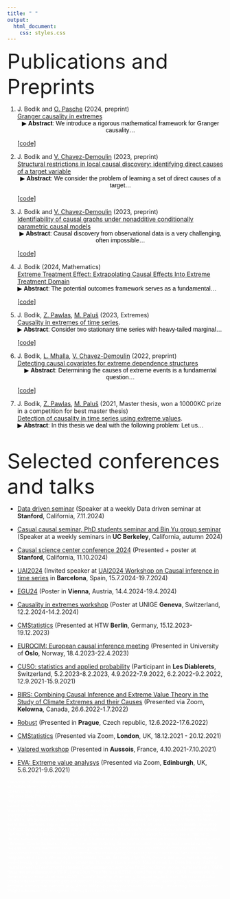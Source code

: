---
title: " "
output:
  html_document:
    css: styles.css
---

<font size="12">Publications and Preprints</font>

1.  J. Bodik and [O. Pasche](https://www.unige.ch/gsem/en/research/institutes/risis/team/phd/olivier-pasche/)  (2024, preprint)
<br>
[Granger causality in extremes](https://arxiv.org/abs/2407.09632) <br>
<button id="toggleButton7" class="custom-button">&#9654; **Abstract**: We introduce a rigorous mathematical framework for Granger causality...</button>
<div id="longText7" style="display: none;">
**Abstract**: We introduce a rigorous mathematical framework for Granger causality in extremes, designed to identify causal links from extreme events in time series. Granger causality plays a pivotal role in uncovering directional relationships among time-varying variables. While this notion gains heightened importance during extreme and highly volatile periods, state-of-the-art methods primarily focus on causality within the body of the distribution, often overlooking causal mechanisms that manifest only during extreme events. Our framework is designed to infer causality mainly from extreme events by leveraging the causal tail coefficient. We establish equivalences between causality in extremes and other causal concepts, including (classical) Granger causality, Sims causality, and structural causality. We prove other key properties of Granger causality in extremes and show that the framework is especially helpful under the presence of hidden confounders. We also propose a novel inference method for detecting the presence of Granger causality in extremes from data. Our method is model-free, can handle non-linear and high-dimensional time series, outperforms current state-of-the-art methods in all considered setups, both in performance and speed, and was found to uncover coherent effects when applied to financial and extreme weather observations.
</div>
[[code]](https://github.com/jurobodik/Granger-causality-in-extremes)
<br>


1.  J. Bodik and [V. Chavez-Demoulin](https://wp.unil.ch/hecimpact/people/valerie-chavez-demoulin/)  (2023, preprint)
<br>
[Structural restrictions in local causal discovery: identifying direct causes of a target variable](https://arxiv.org/abs/2307.16048) 
<button id="toggleButton5" class="custom-button">&#9654; **Abstract**: We consider the problem of learning a set of direct causes of a target...</button>
<div id="longText5" style="display: none;">
**Abstract**: We consider the problem of learning a set of direct causes of a target variable from an observational joint distribution. Learning directed acyclic graphs (DAGs) that represent the causal structure is a fundamental problem in science. Several results are known when the full DAG is identifiable from the distribution, such as assuming a nonlinear Gaussian data-generating process. Often, we are only interested in identifying the direct causes of one target variable (local causal structure), not the full DAG. In this paper, we discuss different assumptions for the data-generating process of the target variable under which the set of direct causes is identifiable from the distribution. While doing so, we put essentially no assumptions on the variables other than the target variable. In addition to the novel identifiability results, we provide two practical algorithms for estimating the direct causes from a finite random sample and show their effectiveness on several benchmark data-sets. We apply this framework to learn direct causes of the reduction in the fertility rate in different countries.  
</div>
[[code]](https://github.com/jurobodik/Structural-restrictions-in-local-causal-discovery)
<br>

1. J. Bodik and [V. Chavez-Demoulin](https://wp.unil.ch/hecimpact/people/valerie-chavez-demoulin/) (2023, preprint)
<br>
[Identifiability of causal graphs under nonadditive conditionally parametric causal models](https://arxiv.org/abs/2303.15376)
<br>
<button id="toggleButton4" class="custom-button">&#9654; **Abstract**: Causal discovery from observational data is a very challenging, often impossible...</button>
<div id="longText4" style="display: none;">
**Abstract**:  Causal discovery from observational data is a very challenging, often impossible, task. However, estimating the causal structure is possible under certain assumptions on the data-generating process. Many commonly used methods rely on the additivity of the noise in the structural equation models. Additivity implies that the variance or the tail of the effect, given the causes, is invariant; the cause only affects the mean. However, the tail or other characteristics of the random variable can provide different information about the causal structure. Such cases have received only very little attention in the literature.
It has been shown that the causal graph is identifiable under different models, such as linear non-Gaussian, post-nonlinear, or quadratic variance functional models. We introduce a new class of models called the Conditional Parametric Causal Models (CPCM), where the cause affects the effect in some of the characteristics of interest. We use sufficient statistics to show the identifiability of the CPCM models in the exponential family of conditional distributions. We also propose an algorithm for estimating the causal structure from a random sample under CPCM. Its empirical properties are studied for various data sets, including an application on the expenditure behavior of residents of the Philippines.
</div>
[[code]](https://github.com/jurobodik/Causal_CPCM)
<br>


1.  J. Bodik  (2024, Mathematics)
<br>
[Extreme Treatment Effect: Extrapolating Causal Effects Into Extreme Treatment Domain](https://www.mdpi.com/2227-7390/12/10/1556) 
<button id="toggleButton6" class="custom-button">&#9654; **Abstract**: The potential outcomes framework serves as a fundamental...</button>
<div id="longText6" style="display: none;">
**Abstract**: The potential outcomes framework serves as a fundamental tool for quantifying the causal effects. When the treatment variable (exposure) is continuous, one is typically interested in the estimation of the effect curve (also called the average dose-response function), denoted as mu(t). In this work, we explore the ``extreme causal effect,’’ where our focus lies in determining the impact of an extreme level of treatment, potentially beyond the range of observed values–that is, estimating mu(t) for very large t. Our framework is grounded in the field of statistics known as extreme value theory. We establish the foundation for our approach, outlining key assumptions that enable the estimation of the extremal causal effect. Additionally, we present a novel and consistent estimation procedure that utilizes extreme value theory in order to potentially reduce the dimension of the confounders to at most 3. In practical applications, our framework proves valuable when assessing the effects of scenarios such as drug overdoses, extreme river discharges, or extremely high temperatures on a variable of interest
</div>
[[code]](https://github.com/jurobodik/Extreme_treatment_effect)
<br>

1. J. Bodik, [Z. Pawlas](http://www.karlin.mff.cuni.cz/~pawlas/), [M. Paluš](http://www.cs.cas.cz/mp/) (2023, Extremes)
<br>[Causality in extremes of time series](https://link.springer.com/article/10.1007/s10687-023-00479-5). 
<br>
<button id="toggleButton2" class="custom-button">&#9654; **Abstract**: Consider two stationary time series with heavy-tailed marginal...</button>
<div id="longText2" style="display: none;">
**Abstract**:     Consider two stationary time series with heavy-tailed marginal distributions. We aim to detect whether they have a causal relation, that is, if a change in one of them causes a change in the other. Usual methods for causality detection are not well suited if the causal mechanisms only manifest themselves in extremes. This paper aims to detect the causal relations in extremes between time series. We define the so-called causal tail coefficient for time series, which, under some assumptions, correctly detects the asymmetrical causal relations between extremes of the time series. The advantage is that this method works even if nonlinear relations and common ancestors are present. Moreover, we mention how our method can help detect a time delay between the two time series. We describe some of its asymptotic properties and show how it performs on some simulations. Finally, we show how this method works on space-weather and hydro-meteorological data sets.
</div>
[[code]](https://github.com/jurobodik/Causality-in-extremes-of-time-series)
<br>

1. J. Bodik,  [L. Mhalla](https://lindamhalla.netlify.app/),  [V. Chavez-Demoulin](https://wp.unil.ch/hecimpact/people/valerie-chavez-demoulin/)  (2022, preprint)
<br>[Detecting causal covariates for extreme dependence structures](https://arxiv.org/abs/2212.09831) 
<br>
<button id="toggleButton3" class="custom-button">&#9654; **Abstract**: Determining the causes of extreme events is a fundamental question...</button>
<div id="longText3" style="display: none;">
**Abstract**:    Determining the causes of extreme events is a fundamental question in many scientific fields. An important aspect when modelling multivariate extremes is the tail dependence. In application, the extreme dependence structure may significantly depend on covariates. As for the general case of modelling including covariates, only some of the covariates are causal. In this paper, we propose a methodology to discover the causal covariates explaining the tail dependence structure between two variables. The proposed methodology for discovering causal variables is based on comparing observations from different environments or perturbations. It is a desired methodology for predicting extremal behaviour in a new, unobserved environment. The methodology is applied to a dataset of NO2 concentration in the UK. Extreme NO2 levels can cause severe health problems, and understanding the behaviour of concurrent severe levels is an important question. We focus on revealing causal predictors for the dependence between extreme NO2 observations at different sites.
</div>
[[code]](https://github.com/jurobodik/Detecting-causal-covariates-for-extreme-dependence-structures)
<br>


1. J. Bodik, [Z. Pawlas](http://www.karlin.mff.cuni.cz/~pawlas/), [M. Paluš](http://www.cs.cas.cz/mp/)  (2021, Master thesis, won a 10000KC prize in a competition for best master thesis)
<br>[Detection of causality in time series using extreme values](https://dspace.cuni.cz/handle/20.500.11956/127250). 
<br>
<button id="toggleButton" class="custom-button">&#9654; **Abstract**: In this thesis we deal with the following problem: Let us...</button>
<div id="longText" style="display: none;">
**Abstract**:      In this thesis we deal with the following problem: Let us have two stationary time series with heavy-tailed marginal distributions. We want to detect whether they have a causal relation, i.e. if a change in one of them causes a change in the other. The question of distinguishing between causality and correlation is essential in many different science fields. Usual methods for causality detection are not well suited if the causal mechanisms only manifest themselves in extremes. In this thesis, we propose a new method that can help us in such a non-traditional case distinguish between correlation and causality. We define the so-called causal tail coefficient for time series, which, under some assumptions, correctly detects the asymmetrical causal relations between different time series. We will rigorously prove this claim, and we also propose a method on how to statistically estimate the causal tail coefficient from a finite number of data. The advantage is that this method works even if nonlinear relations and common ancestors are present. Moreover, we will mention how our method can help detect a time delay between the two time series. We will show how our method performs on some simulations. Finally, we will show on a real data set how this method works, discussing a cause of electromagnetic storms.
</div>
<br>

<font size="12">Selected conferences and talks</font>

- [Data driven seminar](https://datascience.stanford.edu/datadrivenseminar) (Speaker at a weekly Data driven seminar at  **Stanford**, California, 7.11.2024)

- [Casual causal seminar, PhD students seminar and Bin Yu group seminar](https://causal.stat.berkeley.edu/) (Speaker at a weekly seminars in  **UC Berkeley**, California, autumn 2024)

- [Causal science center conference 2024](https://datascience.stanford.edu/causal/2024-causal-science-center-conference) (Presented + poster at  **Stanford**, California, 11.10.2024) 

- [UAI2024](https://www.auai.org/uai2024/) (Invited speaker at [UAI2024 Workshop on Causal inference in time series](https://sites.google.com/view/ci4ts2024/invited-speakers?authuser=0) in  **Barcelona**, Spain, 15.7.2024-19.7.2024) 

- [EGU24](https://meetingorganizer.copernicus.org/EGU24/session/50529&ip) (Poster in **Vienna**, Austria, 14.4.2024-19.4.2024) 

- [Causality in extremes workshop](https://sites.google.com/view/causality-extremes/main) (Poster at UNIGE **Geneva**, Switzerland, 12.2.2024-14.2.2024) 

- [CMStatistics](http://www.cmstatistics.org/RegistrationsV2/CMStatistics2023/viewSubmission.php?in=1622&token=5n52944n1q1s4ors43p00q01637511s5) (Presented at HTW **Berlin**, Germany, 15.12.2023-19.12.2023) 

- [EUROCIM: European causal inference meeting](https://www.eurocim.org/) (Presented in University of **Oslo**, Norway, 18.4.2023-22.4.2023) 

- [CUSO: statistics and applied probability](https://statistique.cuso.ch/historique-des-ecoles) (Participant in  **Les Diablerets**, Switzerland, 5.2.2023-8.2.2023, 4.9.2022-7.9.2022, 6.2.2022-9.2.2022, 12.9.2021-15.9.2021) 

- [BIRS: Combining Causal Inference and Extreme Value Theory in the Study of Climate Extremes and their Causes ](http://www.birs.ca/events/2022/5-day-workshops/22w5079) (Presented via Zoom, **Kelowna**, Canada,  26.6.2022-1.7.2022) 

- [Robust](https://www.czso.cz/documents/10180/167607761/32019722q4_471-472_vozar_information.pdf/82abef69-b6ca-4fdd-aa21-0201f139b8a2?version=1.1) (Presented in **Prague**, Czech republic, 12.6.2022-17.6.2022) 

- [CMStatistics](http://www.cmstatistics.org/RegistrationsV2/CMStatistics2021/viewSubmission.php?in=251&token=p12r7623o22q1oo2p4qrnq17n2s36r1o) (Presented via Zoom, **London**, UK, 18.12.2021 - 20.12.2021)

- [Valpred workshop](http://wintenberger.fr/VALPRED) (Presented in **Aussois**, France, 4.10.2021-7.10.2021) 

- [EVA: Extreme value analysys](https://www.maths.ed.ac.uk/school-of-mathematics/eva-2021) (Presented via Zoom, **Edinburgh**, UK,  5.6.2021-9.6.2021) 



<span style="color: white; font-size: xx-small;">
Keywords: Mathematical statistics; Causal inference; Statistical inference; Probability theory; Hypothesis testing; Estimation theory; Confidence intervals; Statistical models; Causality; Counterfactuals; Treatment effects; Observational studies; Randomized experiments; Potential outcomes; Causal diagrams; Identification; Confounding; Selection bias; Propensity scores; Instrumental variables; Mediation analysis; Sensitivity analysis; Bayesian statistics; Nonparametric methods; Structural equation modeling; Granger causality; Directed acyclic graphs (DAGs); Structural causal models; Regression analysis; Time series analysis; Conditional probability; Markov chains; Estimator bias; Maximum likelihood estimation; Resampling methods; Cross-validation; Model selection; Robust statistics; Multivariate analysis; Experimental design; Statistical power; Sequential analysis; Missing data; Latent variable models; Bayesian networks; Marginalization; Causal effect heterogeneity; Principal component analysis; Survival analysis; Time-to-event data; Nonlinear regression; Longitudinal data analysis; Factor analysis; Structural equation models; Bootstrap methods; Spatial statistics; Cluster analysis; Decision trees; Dimensionality reduction; Bayesian hierarchical models; Statistical learning; Machine learning; Classification methods; Regression analysis; Propensity score matching; Network analysis; Granger causality testing; Observational data analysis; Quasi-experimental designs; Robust causal inference; Counterfactual estimation; Time series modeling; Structural equation modeling; Instrumental variable regression; Causal mediation analysis; Nonignorable missing data; Multiple imputation; Factorial designs; Cluster randomized trials; Survival analysis; Propensity-based weighting; Propensity score calibration; Sensitivity analysis; Nonparametric causal inference; Random forests; Causal discovery algorithms; Generalized linear models; Bayesian model averaging; Longitudinal causal inference; Structural causal models; Neural networks; Deep learning; Artificial neural networks; Feedforward networks; Backpropagation; Activation functions; Convolutional neural networks (CNN); Recurrent neural networks (RNN); Long Short-Term Memory (LSTM); Gated Recurrent Units (GRU); Autoencoders; Generative adversarial networks (GAN); Transfer learning; Fine-tuning; Dropout regularization; Batch normalization; Gradient descent; Stochastic gradient descent (SGD); Mini-batch gradient descent; Learning rate; Momentum; Adaptive learning rate methods (e.g., Adam, RMSprop); Hyperparameters; Overfitting; Underfitting; Model capacity; Weight initialization; Convergence criteria; Loss functions; Optimizers.
</span>











<style>
  .custom-button {
    background-color: transparent;
    border: none;
    color: black;
    text-decoration: none;
    cursor: pointer;
    padding: 0;
    font-size: inherit;
  }
</style>



<script>
  var toggleButton = document.getElementById("toggleButton");
  var longText = document.getElementById("longText");

  toggleButton.addEventListener("click", function() {
    if (longText.style.display === "none") {
      longText.style.display = "block";  // Show the text
      toggleButton.textContent = "Show Less";
    } else {
      longText.style.display = "none";   // Hide the text
      toggleButton.textContent = "Abstract:  In this thesis we deal with the following problem: Let us...";
    }
  });
</script>


<script>
  var toggleButton2 = document.getElementById("toggleButton2");
  var longText2 = document.getElementById("longText2");

  toggleButton2.addEventListener("click", function() {
    if (longText2.style.display === "none") {
      longText2.style.display = "block";  // Show the text
      toggleButton2.textContent = "Show Less";
    } else {
      longText2.style.display = "none";   // Hide the text
      toggleButton2.textContent = "Abstract: Consider two stationary time series with heavy-tailed marginal...";
    }
  });
</script>


<script>
  var toggleButton3 = document.getElementById("toggleButton3");
  var longText3 = document.getElementById("longText3");

  toggleButton3.addEventListener("click", function() {
    if (longText3.style.display === "none") {
      longText3.style.display = "block";  // Show the text
      toggleButton3.textContent = "Show Less";
    } else {
      longText3.style.display = "none";   // Hide the text
      toggleButton3.textContent = "Abstract: Determining the causes of extreme events is a fundamental question...";
    }
  });
</script>


<script>
  var toggleButton4 = document.getElementById("toggleButton4");
  var longText4 = document.getElementById("longText4");

  toggleButton4.addEventListener("click", function() {
    if (longText4.style.display === "none") {
      longText4.style.display = "block";  // Show the text
      toggleButton4.textContent = "Show Less";
    } else {
      longText4.style.display = "none";   // Hide the text
      toggleButton4.textContent = "Abstract:  Causal discovery from observational data is a very challenging, often impossible... ";
    }
  });
</script>


<script>
  var toggleButton5 = document.getElementById("toggleButton5");
  var longText5 = document.getElementById("longText5");

  toggleButton5.addEventListener("click", function() {
    if (longText5.style.display === "none") {
      longText5.style.display = "block";  // Show the text
      toggleButton5.textContent = "Show Less";
    } else {
      longText5.style.display = "none";   // Hide the text
      toggleButton5.textContent = "Abstract: We consider the problem of learning a set of direct causes of a target... ";
    }
  });
</script>


<script>
  var toggleButton6 = document.getElementById("toggleButton6");
  var longText6 = document.getElementById("longText6");

  toggleButton6.addEventListener("click", function() {
    if (longText6.style.display === "none") {
      longText6.style.display = "block";  // Show the text
      toggleButton6.textContent = "Show Less";
    } else {
      longText6.style.display = "none";   // Hide the text
      toggleButton6.textContent = "Abstract: The potential outcomes framework serves as a fundamental...";
    }
  });
</script>


<script>
  var toggleButton7 = document.getElementById("toggleButton7");
  var longText7 = document.getElementById("longText7");

  toggleButton7.addEventListener("click", function() {
    if (longText7.style.display === "none") {
      longText7.style.display = "block";  // Show the text
      toggleButton7.textContent = "Show Less";
    } else {
      longText7.style.display = "none";   // Hide the text
      toggleButton7.textContent = "Abstract: We introduce a rigorous mathematical framework for Granger causality...";
    }
  });
</script>


<script>
  var toggleButton8 = document.getElementById("toggleButton8");
  var longText8 = document.getElementById("longText8");

  toggleButton8.addEventListener("click", function() {
    if (longText8.style.display === "none") {
      longText8.style.display = "block";  // Show the text
      toggleButton8.textContent = "Show Less";
    } else {
      longText8.style.display = "none";   // Hide the text
      toggleButton8.textContent = "Abstract: ";
    }
  });
</script>


<script>
  var toggleButton9 = document.getElementById("toggleButton9");
  var longText9 = document.getElementById("longText9");

  toggleButton9.addEventListener("click", function() {
    if (longText9.style.display === "none") {
      longText9.style.display = "block";  // Show the text
      toggleButton9.textContent = "Show Less";
    } else {
      longText9.style.display = "none";   // Hide the text
      toggleButton9.textContent = "Abstract: ";
    }
  });
</script>


<script>
  var toggleButton10 = document.getElementById("toggleButton10");
  var longText10 = document.getElementById("longText10");

  toggleButton10.addEventListener("click", function() {
    if (longText10.style.display === "none") {
      longText10.style.display = "block";  // Show the text
      toggleButton10.textContent = "Show Less";
    } else {
      longText10.style.display = "none";   // Hide the text
      toggleButton10.textContent = "Abstract: ";
    }
  });
</script>



